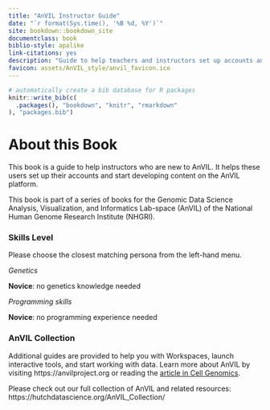 ```yaml
---
title: "AnVIL Instructor Guide"
date: "`r format(Sys.time(), '%B %d, %Y')`"
site: bookdown::bookdown_site
documentclass: book
biblio-style: apalike
link-citations: yes
description: "Guide to help teachers and instructors set up accounts and use the AnVIL platform for instruction"
favicon: assets/AnVIL_style/anvil_favicon.ico
---
```


```r
# automatically create a bib database for R packages
knitr::write_bib(c(
  .packages(), "bookdown", "knitr", "rmarkdown"
), "packages.bib")
```

# About this Book {-}

This book is a guide to help instructors who are new to AnVIL. It helps these users set up their accounts and start developing content on the AnVIL platform.

This book is part of a series of books for the Genomic Data Science Analysis, Visualization, and Informatics Lab-space (AnVIL) of the National Human Genome Research Institute (NHGRI).

### Skills Level {-} 

Please choose the closest matching persona from the left-hand menu.

::: {.notice}
_Genetics_  

**Novice**: no genetics knowledge needed

_Programming skills_  

**Novice**: no programming experience needed
:::

### AnVIL Collection {-}

Additional guides are provided to help you with Workspaces, launch interactive tools, and start working with data. Learn more about AnVIL by visiting https://anvilproject.org or reading the [article in Cell Genomics](https://www.sciencedirect.com/science/article/pii/S2666979X21001063).

Please check out our full collection of AnVIL and related resources: https://hutchdatascience.org/AnVIL_Collection/

